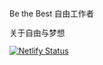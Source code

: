 ##
Be the Best
<ProjectCard title="自由工作者" link="https://freelancer-china.netlify.app/" bg="linear-gradient(to right, #D4145A 0%, #FBB03B 100%)">
自由工作者
<p>关于自由与梦想</p>
</ProjectCard>







[![Netlify Status](https://api.netlify.com/api/v1/badges/8f53d730-e096-422f-9820-44276ef99faf/deploy-status)](https://app.netlify.com/sites/oneonetech/deploys)
